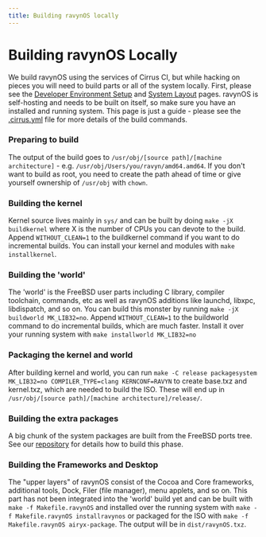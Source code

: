 ```yaml
---
title: Building ravynOS locally
---
```



# Building ravynOS Locally

We build ravynOS using the services of Cirrus CI, but while hacking on pieces you will need to build parts or all of the system locally. First, please see the [Developer Environment Setup](/setting-up-environment/guide) and [System Layout](/architecture/overview) pages. ravynOS is self-hosting and needs to be built on itself, so make sure you have an installed and running system. This page is just a guide - please see the [.cirrus.yml](https://github.com/ravynsoft/ravynos/blob/main/.cirrus.yml) file for more details of the build commands.

<Steps>

### Preparing to build

The output of the build goes to `/usr/obj/[source path]/[machine architecture]` - e.g. `/usr/obj/Users/you/ravyn/amd64.amd64`. If you don't want to build as root, you need to create the path ahead of time or give yourself ownership of `/usr/obj` with `chown`.

### Building the kernel

Kernel source lives mainly in `sys/` and can be built by doing `make -jX buildkernel` where X is the number of CPUs you can devote to the build. Append `WITHOUT_CLEAN=1` to the buildkernel command if you want to do incremental builds. You can install your kernel and modules with `make installkernel`.

### Building the 'world'

The 'world' is the FreeBSD user parts including C library, compiler toolchain, commands, etc as well as ravynOS additions like launchd, libxpc, libdispatch, and so on. You can build this monster by running `make -jX buildworld MK_LIB32=no`. Append `WITHOUT_CLEAN=1` to the buildworld command to do incremental builds, which are much faster.
Install it over your running system with `make installworld MK_LIB32=no`

### Packaging the kernel and world

After building kernel and world, you can run `make -C release packagesystem MK_LIB32=no COMPILER_TYPE=clang KERNCONF=RAVYN` to create base.txz and kernel.txz, which are needed to build the ISO. These will end up in `/usr/obj/[source path]/[machine architecture]/release/`.

### Building the extra packages

A big chunk of the system packages are built from the FreeBSD ports tree. See our [repository](https://github.com/ravynsoft/freebsd-ports) for details how to build this phase.

### Building the Frameworks and Desktop

The "upper layers" of ravynOS consist of the Cocoa and Core frameworks, additional tools, Dock, Filer (file manager), menu applets, and so on. This part has not been integrated into the 'world' build yet and can be built with `make -f Makefile.ravynOS` and installed over the running system with `make -f Makefile.ravynOS installravynos` or packaged for the ISO with `make -f Makefile.ravynOS airyx-package`. The output will be in `dist/ravynOS.txz`.

</Steps>
